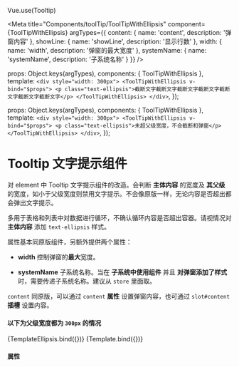 Vue.use(Tooltip)


<Meta
  title="Components/toolTip/ToolTipWithEllipsis"
  component={ToolTipWithEllipsis}
  argTypes={{
    content: {
      name: 'content',
      description: '弹窗内容'
    },
    showLine: {
      name: 'showLine',
      description: '显示行数'
    },
    width: {
      name: 'width',
      description: '弹窗的最大宽度'
    },
    systemName: {
      name: 'systemName',
      description: '子系统名称'
    }
  }}
/>

  props: Object.keys(argTypes),
  components: { ToolTipWithEllipsis },
  template: `
    <div style="width: 300px">
      <ToolTipWithEllipsis v-bind="$props">
        <p class="text-ellipsis">截断文字截断文字截断文字截断文字截断文字截断文字截断文字</p>
      </ToolTipWithEllipsis>
    </div>
  `,
});

  props: Object.keys(argTypes),
  components: { ToolTipWithEllipsis },
  template: `
    <div style="width: 300px">
      <ToolTipWithEllipsis v-bind="$props">
        <p class="text-ellipsis">未超父级宽度，不会截断和弹窗</p>
      </ToolTipWithEllipsis>
    </div>
  `,
});

# Tooltip 文字提示组件

对 element 中 Tooltip 文字提示组件的改造。会判断 **主体内容** 的宽度及 **其父级** 的宽度，如小于父级宽度则禁用文字提示。不会像原版一样，无论内容是否超出都会弹出文字提示。

多用于表格和列表中对数据进行循环，不确认循环内容是否超出容器。请视情况对 **主体内容** 添加 `text-ellipsis` 样式。

属性基本同原版组件，另额外提供两个属性：

- **width** 控制弹窗的**最大**宽度。

- **systemName** 子系统名称。当在 **子系统中使用组件** 并且 **对弹窗添加了样式** 时，需要传递子系统名称。建议从 `store` 里面取。

`content` 同原版，可以通过 `content` **属性** 设置弹窗内容，也可通过 `slot#content` **插槽** 设置内容。


#### 以下为父级宽度都为 `300px` 的情况
<Canvas>
  <Story
    name="Default"
    args={{
      content: '文章完整内容文章完整内容文章完整内容文章完整内容',
      width: '200px'
    }}>
    {TemplateEllipsis.bind({})}
  </Story>
</Canvas>

<Canvas>
  <Story
    name="noEllipsis"
    args={{
      content: '文章完整内容文章完整内容文章完整内容文章完整内容',
      width: '200px'
    }}
  >
    {Template.bind({})}
  </Story>
</Canvas>

#### 属性

<ArgsTable story="Default" />
